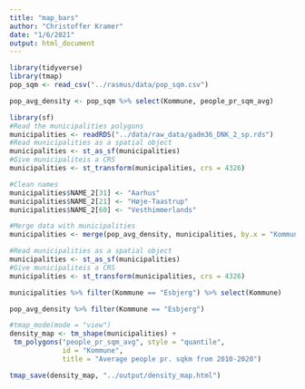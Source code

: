 ```yaml
---
title: "map_bars"
author: "Christoffer Kramer"
date: "1/6/2021"
output: html_document
---
```



```r
library(tidyverse)
library(tmap)
pop_sqm <- read_csv("../rasmus/data/pop_sqm.csv") 

pop_avg_density <- pop_sqm %>% select(Kommune, people_pr_sqm_avg)
```

```r
library(sf)
#Read the municipalities polygons
municipalities <- readRDS("../data/raw_data/gadm36_DNK_2_sp.rds")
#Read municipalities as a spatial object
municipalities <- st_as_sf(municipalities)
#Give municipaliteis a CRS
municipalities <- st_transform(municipalities, crs = 4326)

#Clean names
municipalities$NAME_2[31] <- "Aarhus"
municipalities$NAME_2[21] <- "Høje-Taastrup"
municipalities$NAME_2[60] <- "Vesthimmerlands"
```

```r
#Merge data with municipalities
municipalities <- merge(pop_avg_density, municipalities, by.x = "Kommune", by.y = "NAME_2")

#Read municipalities as a spatial object
municipalities <- st_as_sf(municipalities)
#Give municipaliteis a CRS
municipalities <- st_transform(municipalities, crs = 4326)
```

```r
municipalities %>% filter(Kommune == "Esbjerg") %>% select(Kommune)

pop_avg_density %>% filter(Kommune == "Esbjerg")
```


```r
#tmap_mode(mode = "view")
density_map <- tm_shape(municipalities) +
 tm_polygons("people_pr_sqm_avg", style = "quantile",
             id = "Kommune",
             title = "Average people pr. sqkm from 2010-2020")

tmap_save(density_map, "../output/density_map.html")

```

